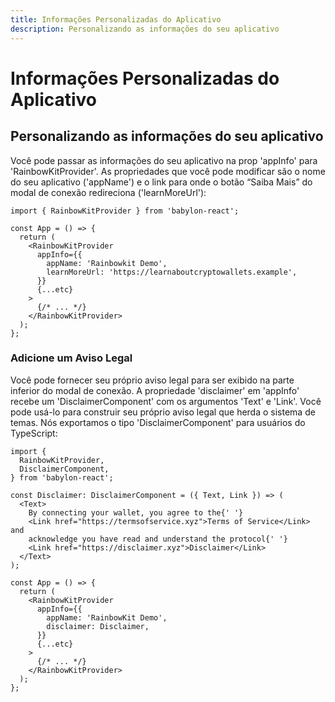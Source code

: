 ```yaml
---
title: Informações Personalizadas do Aplicativo
description: Personalizando as informações do seu aplicativo
---
```


# Informações Personalizadas do Aplicativo

## Personalizando as informações do seu aplicativo

Você pode passar as informações do seu aplicativo na prop 'appInfo' para 'RainbowKitProvider'. As propriedades que você pode modificar são o nome do seu aplicativo ('appName') e o link para onde o botão “Saiba Mais” do modal de conexão redireciona ('learnMoreUrl'):

```tsx
import { RainbowKitProvider } from 'babylon-react';

const App = () => {
  return (
    <RainbowKitProvider
      appInfo={{
        appName: 'Rainbowkit Demo',
        learnMoreUrl: 'https://learnaboutcryptowallets.example',
      }}
      {...etc}
    >
      {/* ... */}
    </RainbowKitProvider>
  );
};
```

### Adicione um Aviso Legal

Você pode fornecer seu próprio aviso legal para ser exibido na parte inferior do modal de conexão. A propriedade 'disclaimer' em 'appInfo' recebe um 'DisclaimerComponent' com os argumentos 'Text' e 'Link'. Você pode usá-lo para construir seu próprio aviso legal que herda o sistema de temas. Nós exportamos o tipo 'DisclaimerComponent' para usuários do TypeScript:

```tsx
import {
  RainbowKitProvider,
  DisclaimerComponent,
} from 'babylon-react';

const Disclaimer: DisclaimerComponent = ({ Text, Link }) => (
  <Text>
    By connecting your wallet, you agree to the{' '}
    <Link href="https://termsofservice.xyz">Terms of Service</Link> and
    acknowledge you have read and understand the protocol{' '}
    <Link href="https://disclaimer.xyz">Disclaimer</Link>
  </Text>
);

const App = () => {
  return (
    <RainbowKitProvider
      appInfo={{
        appName: 'RainbowKit Demo',
        disclaimer: Disclaimer,
      }}
      {...etc}
    >
      {/* ... */}
    </RainbowKitProvider>
  );
};
```
